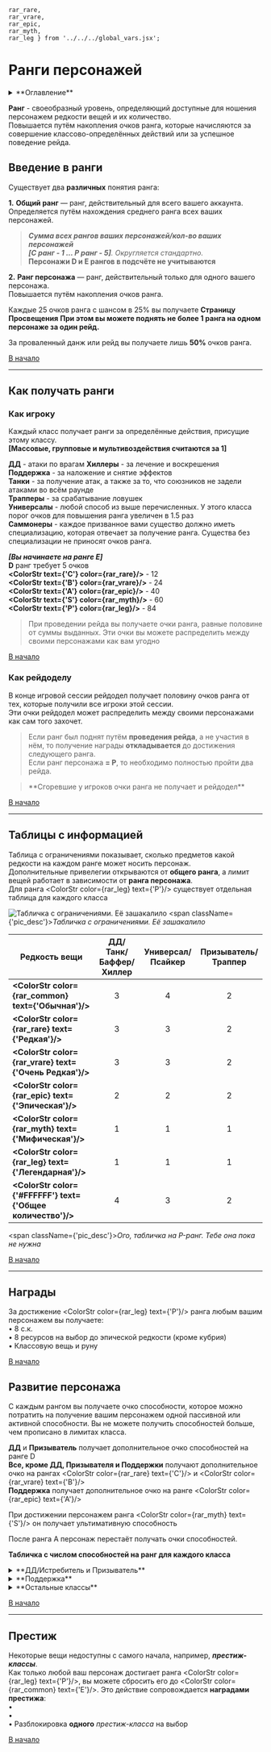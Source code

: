     rar_rare,
    rar_vrare,
    rar_epic,
    rar_myth,
    rar_leg } from '../../../global_vars.jsx';


# Ранги персонажей

<details>
    <summary> **Оглавление** </summary>

    %toc%
</details>


**Ранг** - своеобразный уровень, определяющий доступные для
ношения персонажем редкости вещей и их количество.  
Повышается путём накопления очков ранга, которые начисляются за совершение классово-определённых действий или за успешное поведение рейда.

## Введение в ранги

Существует два **различных** понятия ранга:

**1.** **Общий ранг** — ранг, действительный для всего вашего аккаунта.  
Определяется путём нахождения среднего ранга всех ваших персонажей.

>***Сумма всех рангов ваших персонажей/кол-во ваших персонажей***  
> _**[C ранг - 1 ... P ранг - 5]**. Округляется стандартно._  
> **Персонажи D и E рангов в подсчёте не учитываются**

**2.** **Ранг персонажа** — ранг, действительный только для одного вашего персонажа.  
Повышается путём накопления очков ранга.

Каждые 25 очков ранга с шансом в 25% вы получаете **Страницу Просвещения**
**При этом вы можете поднять не более 1 ранга на одном персонаже за один рейд.**

За проваленный данж или рейд вы получаете лишь **50%** очков ранга.

[В начало](#top)

---

## Как получать ранги

### Как игроку

Каждый класс получает ранги за определённые действия, присущие этому классу.  
**[Массовые, групповые и мультивоздействия считаются за 1]**

**ДД** - атаки по врагам 
**Хиллеры** - за лечение и воскрешения  
**Поддержка** - за наложение и снятие эффектов  
**Танки** - за получение атак, а также за то, что союзников не задели атаками во всём раунде  
**Трапперы** - за срабатывание ловушек  
**Универсалы** - любой способ из выше перечисленных. У этого класса порог очков для повышения ранга увеличен в 1.5 раз  
**Саммонеры** - каждое призванное вами существо должно иметь специализацию, которая отвечает за получение ранга. Существа без специализации не приносят очков ранга.

**_[Вы начинаете на ранге E]_**  
**D** ранг требует 5 очков  
**<ColorStr text={'C'} color={rar_rare}/>** - 12  
**<ColorStr text={'B'} color={rar_vrare}/>** - 24  
**<ColorStr text={'A'} color={rar_epic}/>** - 40  
**<ColorStr text={'S'} color={rar_myth}/>** - 60  
**<ColorStr text={'P'} color={rar_leg}/>** - 84  

>При проведении рейда вы получаете очки ранга, равные половине
> от суммы выданных. Эти очки вы можете распределить между
> своими персонажами как вам угодно

[В начало](#top)

### Как рейдоделу

В конце игровой сессии рейдодел получает половину очков ранга от тех, которые получили все игроки этой сессии.  
Эти очки рейдодел может распределить между своими персонажами как сам того захочет.

>Если ранг был поднят путём **проведения рейда**, а не участия в нём, то получение награды **откладывается**
> до достижения следующего ранга.  
Если ранг персонажа **= P**, то необходимо полностью пройти два рейда.

<blockquote className={'td-quote'}>**Сгоревшие у игроков очки ранга не получает и рейдодел**</blockquote>

[В начало](#top)

---

## Таблицы с информацией

Таблица с ограничениями показывает, сколько предметов какой редкости на каждом ранге может носить персонаж.  
Дополнительные привелегии открываются от **общего ранга**, а лимит вещей работает в зависимости от **ранга персонажа**.  
Для ранга <ColorStr color={rar_leg} text={'P'}/> существует отдельная таблица для каждого класса

![Табличка с ограничениями. Её зашакалило](/images/ranks.webp)
<span className={'pic_desc'}>*Табличка с ограничениями. Её зашакалило*</span>

<div className={'table-div'}>

| **Редкость вещи**                                           | **ДД/Танк/Баффер/Хиллер** | **Универсал/Псайкер** | **Призыватель/Траппер** |
|-------------------------------------------------------------|:-------------------------:|:---------------------:|:-----------------------:|
| **<ColorStr color={rar_common} text={'Обычная'}/>**          |             3             |           4           |            2            |
| **<ColorStr color={rar_rare} text={'Редкая'}/>**           |             3             |           3           |            2            |
| **<ColorStr color={rar_vrare} text={'Очень Редкая'}/>**     |             3             |           3           |            2            |
| **<ColorStr color={rar_epic} text={'Эпическая'}/>**        |             2             |           2           |            2            |
| **<ColorStr color={rar_myth} text={'Мифическая'}/>**       |             1             |           1           |            1            |
| **<ColorStr color={rar_leg} text={'Легендарная'}/>**       |             1             |           1           |            1            |
| **<ColorStr color={'#FFFFFF'} text={'Общее количество'}/>** |             4             |           3           |            2            |

</div>

<span className={'pic_desc'}>*Ого, табличка на P-ранг. Тебе она пока не нужна*</span>

[В начало](#top)

---

## Награды

За достижение <ColorStr color={rar_leg} text={'P'}/> ранга любым вашим персонажем вы получаете:  
• 8 с.к.  
• 8 ресурсов на выбор до эпической редкости (кроме кубрия)  
• Классовую вещь и руну

[В начало](#top)

## Развитие персонажа

С каждым рангом вы получаете очко способности, которое можно потратить на получение вашим персонажем одной пассивной или активной способности. Вы не можете получить способностей больше, чем прописано в лимитах класса.

**ДД** и **Призыватель** получает дополнительное очко способностей на ранге D  
**Все, кроме ДД, Призывателя и Поддержки** получают дополнительное очко на рангах <ColorStr color={rar_rare} text={'C'}/> и <ColorStr color={rar_vrare} text={'B'}/>  
**Поддержка** получает дополнительное очко на ранге <ColorStr color={rar_epic} text={'A'}/>

При достижении персонажем ранга <ColorStr color={rar_myth} text={'S'}/> он получает ультимативную способность

После ранга A персонаж перестаёт получать очки способностей.

**Табличка с числом способностей на ранг для каждого класса**

<details className={'table-container'}>
    <summary>**ДД/Истребитель и Призыватель**</summary>
<div className={'table-div'}>

|              Ранг               | Число способностей |
|:-------------------------------:|:------------------:|
|                D                |         5          |
| <ColorStr color={rar_rare} text={'C'}/> |         6          |
| <ColorStr color={rar_vrare} text={'B'}/> |         7          |
| <ColorStr color={rar_epic} text={'A'}/> |         8          |

</div>
</details>

<details className={'table-container'}>
    <summary>**Поддержка**</summary>
<div className={'table-div'}>

|              Ранг               | Число способностей |
|:-------------------------------:|:------------------:|
|                D                |         3          |
| <ColorStr color={rar_rare} text={'C'}/> |         4          |
| <ColorStr color={rar_vrare} text={'B'}/> |         5          |
| <ColorStr color={rar_epic} text={'A'}/> |         7          |

</div>
</details>

<details className={'table-container'}>
    <summary>**Остальные классы**</summary>
<div className={'table-div'}>

|              Ранг               | Число способностей |
|:-------------------------------:|:------------------:|
|                D                |         4          |
| <ColorStr color={rar_rare} text={'C'}/> |         6          |
| <ColorStr color={rar_vrare} text={'B'}/> |         8          |
| <ColorStr color={rar_epic} text={'A'}/> |         9          |

</div>
</details>

[В начало](#top)

---

## Престиж

Некоторые вещи недоступны с самого начала, например, **_престиж-классы_**.  
Как только любой ваш персонаж достигает ранга <ColorStr color={rar_leg} text={'P'}/>, вы можете сбросить его до <ColorStr color={rar_common} text={'E'}/>. Это действие сопровождается **наградами престижа**:  
•  
•  
• Разблокировка **одного** _престиж-класса_ на выбор

[В начало](#top)

